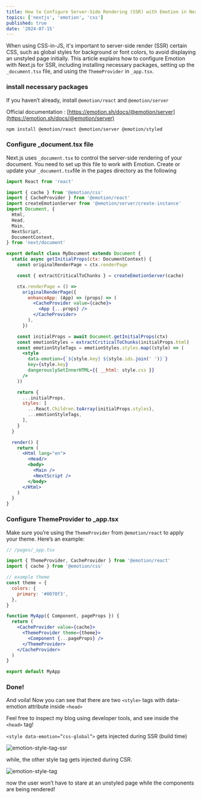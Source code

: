 ```yaml
---
title: How to Configure Server-Side Rendering (SSR) with Emotion in Next.js
topics: ['nextjs', 'emotion', 'css']
published: true
date: '2024-07-15'
---
```


When using CSS-in-JS, it's important to server-side render (SSR) certain CSS, such as global styles for background or font colors, to avoid displaying an unstyled page initially. This article explains how to configure Emotion with Next.js for SSR, including installing necessary packages, setting up the `_document.tsx` file, and using the `ThemeProvider` in `_app.tsx`.

### install necessary packages

If you haven’t already, install `@emotion/react` and `@emotion/server`

Official documentation : [https://emotion.sh/docs/@emotion/server](https://emotion.sh/docs/@emotion/server)

```bash
npm install @emotion/react @emotion/server @emotion/styled
```

### Configure \_document.tsx file

Next.js uses `_document.tsx` to control the server-side rendering of your document. You need to set up this file to work with Emotion.
Create or update your `_document.tsx`file in the pages directory as the following

```jsx
import React from 'react'

import { cache } from '@emotion/css'
import { CacheProvider } from '@emotion/react'
import createEmotionServer from '@emotion/server/create-instance'
import Document, {
  Html,
  Head,
  Main,
  NextScript,
  DocumentContext,
} from 'next/document'

export default class MyDocument extends Document {
  static async getInitialProps(ctx: DocumentContext) {
    const originalRenderPage = ctx.renderPage

    const { extractCriticalToChunks } = createEmotionServer(cache)

    ctx.renderPage = () =>
      originalRenderPage({
        enhanceApp: (App) => (props) => (
          <CacheProvider value={cache}>
            <App {...props} />
          </CacheProvider>
        ),
      })

    const initialProps = await Document.getInitialProps(ctx)
    const emotionStyles = extractCriticalToChunks(initialProps.html)
    const emotionStyleTags = emotionStyles.styles.map((style) => (
      <style
        data-emotion={`${style.key} ${style.ids.join(' ')}`}
        key={style.key}
        dangerouslySetInnerHTML={{ __html: style.css }}
      />
    ))

    return {
      ...initialProps,
      styles: [
        ...React.Children.toArray(initialProps.styles),
        ...emotionStyleTags,
      ],
    }
  }

  render() {
    return (
      <Html lang="en">
        <Head/>
        <body>
          <Main />
          <NextScript />
        </body>
      </Html>
    )
  }
}

```

### Configure ThemeProvider to \_app.tsx

Make sure you’re using the `ThemeProvider` from `@emotion/react` to apply your theme. Here’s an example:

```jsx
// /pages/_app.tsx

import { ThemeProvider, CacheProvider } from '@emotion/react'
import { cache } from '@emotion/css'

// example theme
const theme = {
  colors: {
    primary: '#0070f3',
  },
}

function MyApp({ Component, pageProps }) {
  return (
    <CacheProvider value={cache}>
      <ThemeProvider theme={theme}>
        <Component {...pageProps} />
      </ThemeProvider>
    </CacheProvider>
  )
}

export default MyApp
```

### Done!

And voila! Now you can see that there are two `<style>` tags with data-emotion attribute inside `<head>`

Feel free to inspect my blog using developer tools, and see inside the `<head>` tag!

`<style data-emotion=”css-global”>` gets injected during SSR (build time)

![emotion-style-tag-ssr](/configure-ssr-emotion-nextjs/emotion-ssr-tag.png)

while, the other style tag gets injected during CSR.

![emotion-style-tag](/configure-ssr-emotion-nextjs/emotion-csr-tag.png)

now the user won’t have to stare at an unstyled page while the components are being rendered!

